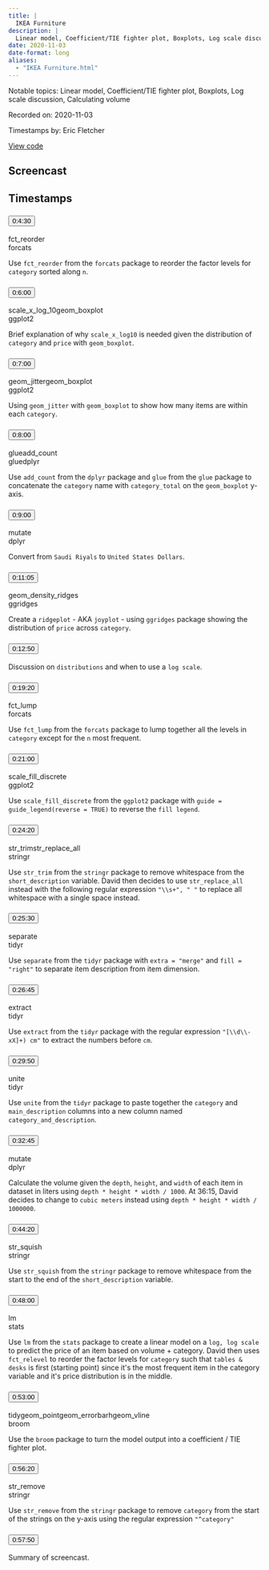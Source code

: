 ```yaml
---
title: |
  IKEA Furniture
description: |
  Linear model, Coefficient/TIE fighter plot, Boxplots, Log scale discussion, Calculating volume
date: 2020-11-03
date-format: long
aliases:
  - "IKEA Furniture.html"
---
```


Notable topics: Linear model, Coefficient/TIE fighter plot, Boxplots, Log scale discussion, Calculating volume

Recorded on: 2020-11-03

Timestamps by: Eric Fletcher

[View code](https://github.com/dgrtwo/data-screencasts/blob/master/2020_11_03_ikea.Rmd)

## Screencast

<div id="yt-player" data-video-id="lY0YLDZhT88"></div>

## Timestamps

```{=html}
<div id="topics">
  <div class="topic">
    <h3 id="ts-270">
      <button class="btn btn-link btn-timestamp" onClick="playerSkipToTimestamp(270, this)">0:4:30</button>
    </h3>
    <div class="topic_badges"><div><span class="badge-functions badge bg-info">fct_reorder</span></div><div><span class="badge-packages badge bg-primary">forcats</span></div></div>
    <div class="topic_description">
      <p>Use <code>fct_reorder</code> from the <code>forcats</code> package to reorder the factor levels for <code>category</code> sorted along <code>n</code>.</p>

    </div>
  </div>
  <div class="topic">
    <h3 id="ts-360">
      <button class="btn btn-link btn-timestamp" onClick="playerSkipToTimestamp(360, this)">0:6:00</button>
    </h3>
    <div class="topic_badges"><div><span class="badge-functions badge bg-info">scale_x_log_10</span><span class="badge-functions badge bg-info">geom_boxplot</span></div><div><span class="badge-packages badge bg-primary">ggplot2</span></div></div>
    <div class="topic_description">
      <p>Brief explanation of why <code>scale_x_log10</code> is needed given the distribution of <code>category</code> and <code>price</code> with <code>geom_boxplot</code>.</p>

    </div>
  </div>
  <div class="topic">
    <h3 id="ts-420">
      <button class="btn btn-link btn-timestamp" onClick="playerSkipToTimestamp(420, this)">0:7:00</button>
    </h3>
    <div class="topic_badges"><div><span class="badge-functions badge bg-info">geom_jitter</span><span class="badge-functions badge bg-info">geom_boxplot</span></div><div><span class="badge-packages badge bg-primary">ggplot2</span></div></div>
    <div class="topic_description">
      <p>Using <code>geom_jitter</code> with <code>geom_boxplot</code> to show how many items are within each <code>category</code>.</p>

    </div>
  </div>
  <div class="topic">
    <h3 id="ts-480">
      <button class="btn btn-link btn-timestamp" onClick="playerSkipToTimestamp(480, this)">0:8:00</button>
    </h3>
    <div class="topic_badges"><div><span class="badge-functions badge bg-info">glue</span><span class="badge-functions badge bg-info">add_count</span></div><div><span class="badge-packages badge bg-primary">glue</span><span class="badge-packages badge bg-primary">dplyr</span></div></div>
    <div class="topic_description">
      <p>Use <code>add_count</code> from the <code>dplyr</code> package and  <code>glue</code> from the <code>glue</code> package to concatenate the <code>category</code> name with <code>category_total</code> on the <code>geom_boxplot</code> y-axis.</p>

    </div>
  </div>
  <div class="topic">
    <h3 id="ts-540">
      <button class="btn btn-link btn-timestamp" onClick="playerSkipToTimestamp(540, this)">0:9:00</button>
    </h3>
    <div class="topic_badges"><div><span class="badge-functions badge bg-info">mutate</span></div><div><span class="badge-packages badge bg-primary">dplyr</span></div></div>
    <div class="topic_description">
      <p>Convert from <code>Saudi Riyals</code> to <code>United States Dollars</code>.</p>

    </div>
  </div>
  <div class="topic">
    <h3 id="ts-665">
      <button class="btn btn-link btn-timestamp" onClick="playerSkipToTimestamp(665, this)">0:11:05</button>
    </h3>
    <div class="topic_badges"><div><span class="badge-functions badge bg-info">geom_density_ridges</span></div><div><span class="badge-packages badge bg-primary">ggridges</span></div></div>
    <div class="topic_description">
      <p>Create a <code>ridgeplot</code> - AKA <code>joyplot</code> - using <code>ggridges</code> package showing the distribution of <code>price</code> across <code>category</code>.</p>

    </div>
  </div>
  <div class="topic">
    <h3 id="ts-770">
      <button class="btn btn-link btn-timestamp" onClick="playerSkipToTimestamp(770, this)">0:12:50</button>
    </h3>
    <div class="topic_badges"><div></div><div></div></div>
    <div class="topic_description">
      <p>Discussion on <code>distributions</code> and when to use a <code>log scale</code>.</p>

    </div>
  </div>
  <div class="topic">
    <h3 id="ts-1160">
      <button class="btn btn-link btn-timestamp" onClick="playerSkipToTimestamp(1160, this)">0:19:20</button>
    </h3>
    <div class="topic_badges"><div><span class="badge-functions badge bg-info">fct_lump</span></div><div><span class="badge-packages badge bg-primary">forcats</span></div></div>
    <div class="topic_description">
      <p>Use <code>fct_lump</code> from the <code>forcats</code> package to lump together all the levels in <code>category</code> except for the <code>n</code> most frequent.</p>

    </div>
  </div>
  <div class="topic">
    <h3 id="ts-1260">
      <button class="btn btn-link btn-timestamp" onClick="playerSkipToTimestamp(1260, this)">0:21:00</button>
    </h3>
    <div class="topic_badges"><div><span class="badge-functions badge bg-info">scale_fill_discrete</span></div><div><span class="badge-packages badge bg-primary">ggplot2</span></div></div>
    <div class="topic_description">
      <p>Use <code>scale_fill_discrete</code> from the <code>ggplot2</code> package with <code>guide = guide_legend(reverse = TRUE)</code> to reverse the <code>fill legend</code>.</p>

    </div>
  </div>
  <div class="topic">
    <h3 id="ts-1460">
      <button class="btn btn-link btn-timestamp" onClick="playerSkipToTimestamp(1460, this)">0:24:20</button>
    </h3>
    <div class="topic_badges"><div><span class="badge-functions badge bg-info">str_trim</span><span class="badge-functions badge bg-info">str_replace_all</span></div><div><span class="badge-packages badge bg-primary">stringr</span></div></div>
    <div class="topic_description">
      <p>Use <code>str_trim</code>  from the <code>stringr</code> package to remove whitespace from the <code>short_description</code> variable. David then decides to use <code>str_replace_all</code> instead with the following regular expression <code>&quot;\\s+&quot;, &quot; &quot;</code> to replace all whitespace with a single space instead.</p>

    </div>
  </div>
  <div class="topic">
    <h3 id="ts-1530">
      <button class="btn btn-link btn-timestamp" onClick="playerSkipToTimestamp(1530, this)">0:25:30</button>
    </h3>
    <div class="topic_badges"><div><span class="badge-functions badge bg-info">separate</span></div><div><span class="badge-packages badge bg-primary">tidyr</span></div></div>
    <div class="topic_description">
      <p>Use <code>separate</code> from the <code>tidyr</code> package with <code>extra = &quot;merge&quot;</code> and <code>fill = &quot;right&quot;</code> to separate item description from item dimension.</p>

    </div>
  </div>
  <div class="topic">
    <h3 id="ts-1605">
      <button class="btn btn-link btn-timestamp" onClick="playerSkipToTimestamp(1605, this)">0:26:45</button>
    </h3>
    <div class="topic_badges"><div><span class="badge-functions badge bg-info">extract</span></div><div><span class="badge-packages badge bg-primary">tidyr</span></div></div>
    <div class="topic_description">
      <p>Use <code>extract</code> from the <code>tidyr</code> package with the regular expression <code>&quot;[\\d\\-xX]+) cm&quot;</code> to extract the numbers before <code>cm</code>.</p>

    </div>
  </div>
  <div class="topic">
    <h3 id="ts-1790">
      <button class="btn btn-link btn-timestamp" onClick="playerSkipToTimestamp(1790, this)">0:29:50</button>
    </h3>
    <div class="topic_badges"><div><span class="badge-functions badge bg-info">unite</span></div><div><span class="badge-packages badge bg-primary">tidyr</span></div></div>
    <div class="topic_description">
      <p>Use <code>unite</code> from the <code>tidyr</code> package to paste together the <code>category</code> and <code>main_description</code> columns into a new column named <code>category_and_description</code>.</p>

    </div>
  </div>
  <div class="topic">
    <h3 id="ts-1965">
      <button class="btn btn-link btn-timestamp" onClick="playerSkipToTimestamp(1965, this)">0:32:45</button>
    </h3>
    <div class="topic_badges"><div><span class="badge-functions badge bg-info">mutate</span></div><div><span class="badge-packages badge bg-primary">dplyr</span></div></div>
    <div class="topic_description">
      <p>Calculate the volume given the <code>depth</code>, <code>height</code>, and <code>width</code> of each item in dataset in liters using <code>depth * height * width / 1000</code>. At 36:15, David decides to change to <code>cubic meters</code> instead using <code>depth * height * width / 1000000</code>.</p>

    </div>
  </div>
  <div class="topic">
    <h3 id="ts-2660">
      <button class="btn btn-link btn-timestamp" onClick="playerSkipToTimestamp(2660, this)">0:44:20</button>
    </h3>
    <div class="topic_badges"><div><span class="badge-functions badge bg-info">str_squish</span></div><div><span class="badge-packages badge bg-primary">stringr</span></div></div>
    <div class="topic_description">
      <p>Use <code>str_squish</code> from the <code>stringr</code> package to remove whitespace from the start to the end of the <code>short_description</code> variable.</p>

    </div>
  </div>
  <div class="topic">
    <h3 id="ts-2880">
      <button class="btn btn-link btn-timestamp" onClick="playerSkipToTimestamp(2880, this)">0:48:00</button>
    </h3>
    <div class="topic_badges"><div><span class="badge-functions badge bg-info">lm</span></div><div><span class="badge-packages badge bg-primary">stats</span></div></div>
    <div class="topic_description">
      <p>Use <code>lm</code> from the <code>stats</code> package to create a linear model on a <code>log, log scale</code> to predict the price of an item based on volume + category. David then uses <code>fct_relevel</code> to reorder the factor levels for <code>category</code> such that <code>tables &amp; desks</code> is first (starting point) since it's the most frequent item in the category variable and it's price distribution is in the middle.</p>

    </div>
  </div>
  <div class="topic">
    <h3 id="ts-3180">
      <button class="btn btn-link btn-timestamp" onClick="playerSkipToTimestamp(3180, this)">0:53:00</button>
    </h3>
    <div class="topic_badges"><div><span class="badge-functions badge bg-info">tidy</span><span class="badge-functions badge bg-info">geom_point</span><span class="badge-functions badge bg-info">geom_errorbarh</span><span class="badge-functions badge bg-info">geom_vline</span></div><div><span class="badge-packages badge bg-primary">broom</span></div></div>
    <div class="topic_description">
      <p>Use the <code>broom</code> package to turn the model output into a coefficient / TIE fighter plot.</p>

    </div>
  </div>
  <div class="topic">
    <h3 id="ts-3380">
      <button class="btn btn-link btn-timestamp" onClick="playerSkipToTimestamp(3380, this)">0:56:20</button>
    </h3>
    <div class="topic_badges"><div><span class="badge-functions badge bg-info">str_remove</span></div><div><span class="badge-packages badge bg-primary">stringr</span></div></div>
    <div class="topic_description">
      <p>Use <code>str_remove</code> from the <code>stringr</code> package to remove <code>category</code> from the start of the strings on the y-axis using the regular expression <code>&quot;^category&quot;</code></p>

    </div>
  </div>
  <div class="topic">
    <h3 id="ts-3470">
      <button class="btn btn-link btn-timestamp" onClick="playerSkipToTimestamp(3470, this)">0:57:50</button>
    </h3>
    <div class="topic_badges"><div></div><div></div></div>
    <div class="topic_description">
      <p>Summary of screencast.</p>

    </div>
  </div>
</div>
```
     
<script>
// 2. This code loads the IFrame Player API code asynchronously.
var tag = document.createElement("script");

tag.src = "https://www.youtube.com/iframe_api";
var firstScriptTag = document.getElementsByTagName("script")[0];
firstScriptTag.parentNode.insertBefore(tag, firstScriptTag);

// 3. This function creates an <iframe> (and YouTube player)
//    after the API code downloads.
var videoId = document.getElementById("yt-player").dataset.videoId;
var player;
function onYouTubeIframeAPIReady() {
  player = new YT.Player("yt-player", {
    height: "486",
    width: "864",
    videoId: videoId,
    playerVars: {
      "playsinline": 1
    },
    events: {
      onStateChange: function(event) {
        if (event.data == YT.PlayerState.PLAYING) {
          followTimestamps()
        }
      }
    }
  });
}

function playerSkipToTimestamp(seconds, tsElement) {
  player.seekTo(seconds, true)
  tsElement.scrollIntoView()
  document.getElementById("screencast").scrollIntoView()
}

const timestamps = Array.from(document.querySelectorAll('.topic h3[id^="ts-"]'))
  .map(el => el.id.replace('ts-', ''))

function followTimestamps() {
  if (player.getPlayerState() !== 1) {
    return
  }
  const currentTime = `${Math.floor(player.getCurrentTime())}`
  if (timestamps.includes(currentTime)) {
    const el = document.getElementById(`ts-${currentTime}`)
    if (el) {
      el.scrollIntoView()
      document.getElementById("screencast").scrollIntoView()
    }
  }
  setTimeout(followTimestamps, 1000)
}
</script>
